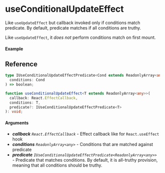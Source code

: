 
<Meta title="Lifecycle/useConditionalUpdateEffect" component={Example} />

# useConditionalUpdateEffect

Like `useUpdateEffect` but callback invoked only if conditions match predicate. By default, predicate
matches if all conditions are truthy.

Like `useUpdateEffect`, it _does not_ perform conditions match on first mount.

#### Example

<Canvas>
  <Story story={Example} inline />
</Canvas>

## Reference

```ts
type IUseConditionalUpdateEffectPredicate<Cond extends ReadonlyArray<any>> = (
  conditions: Cond
) => boolean;

function useConditionalUpdateEffect<T extends ReadonlyArray<any>>(
  callback: React.EffectCallback,
  conditions: T,
  predicate?: IUseConditionalUpdateEffectPredicate<T>
): void;
```

#### Arguments

- _**callback**_ _`React.EffectCallback`_ - Effect callback like for `React.useEffect` hook
- _**conditions**_ _`ReadonlyArray<any>`_ - Conditions that are matched against predicate
- _**predicate**_ _`IUseConditionalUpdateEffectPredicate<ReadonlyArray<any>>`_ - Predicate that matches conditions.
  By default, it is all-truthy provision, meaning that all conditions should be truthy.
